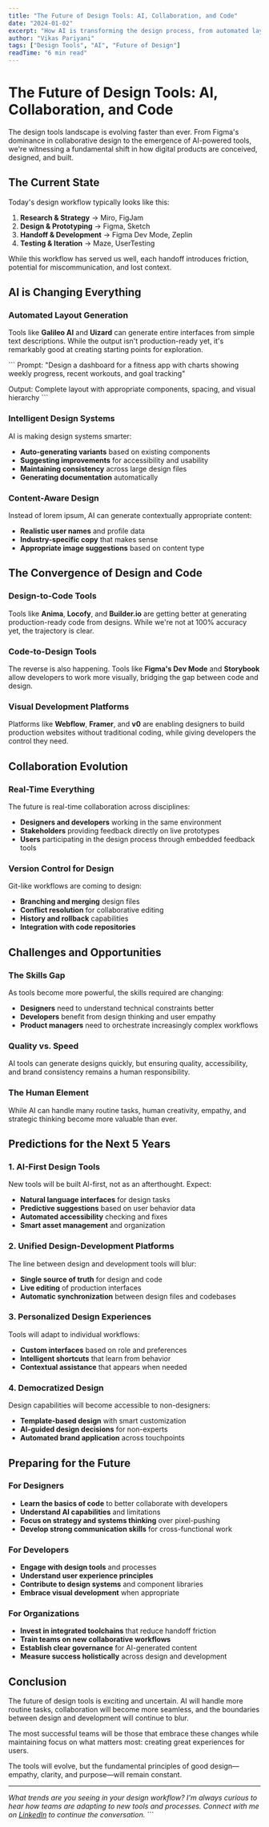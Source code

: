 ```yaml
---
title: "The Future of Design Tools: AI, Collaboration, and Code"
date: "2024-01-02"
excerpt: "How AI is transforming the design process, from automated layout generation to intelligent design systems. Plus thoughts on the evolving relationship between designers and developers."
author: "Vikas Pariyani"
tags: ["Design Tools", "AI", "Future of Design"]
readTime: "6 min read"
---
```


# The Future of Design Tools: AI, Collaboration, and Code

The design tools landscape is evolving faster than ever. From Figma's dominance in collaborative design to the emergence of AI-powered tools, we're witnessing a fundamental shift in how digital products are conceived, designed, and built.

## The Current State

Today's design workflow typically looks like this:

1. **Research & Strategy** → Miro, FigJam
2. **Design & Prototyping** → Figma, Sketch
3. **Handoff & Development** → Figma Dev Mode, Zeplin
4. **Testing & Iteration** → Maze, UserTesting

While this workflow has served us well, each handoff introduces friction, potential for miscommunication, and lost context.

## AI is Changing Everything

### Automated Layout Generation

Tools like **Galileo AI** and **Uizard** can generate entire interfaces from simple text descriptions. While the output isn't production-ready yet, it's remarkably good at creating starting points for exploration.

\`\`\`
Prompt: "Design a dashboard for a fitness app with charts showing weekly progress, recent workouts, and goal tracking"

Output: Complete layout with appropriate components, spacing, and visual hierarchy
\`\`\`

### Intelligent Design Systems

AI is making design systems smarter:

- **Auto-generating variants** based on existing components
- **Suggesting improvements** for accessibility and usability
- **Maintaining consistency** across large design files
- **Generating documentation** automatically

### Content-Aware Design

Instead of lorem ipsum, AI can generate contextually appropriate content:

- **Realistic user names** and profile data
- **Industry-specific copy** that makes sense
- **Appropriate image suggestions** based on content type

## The Convergence of Design and Code

### Design-to-Code Tools

Tools like **Anima**, **Locofy**, and **Builder.io** are getting better at generating production-ready code from designs. While we're not at 100% accuracy yet, the trajectory is clear.

### Code-to-Design Tools

The reverse is also happening. Tools like **Figma's Dev Mode** and **Storybook** allow developers to work more visually, bridging the gap between code and design.

### Visual Development Platforms

Platforms like **Webflow**, **Framer**, and **v0** are enabling designers to build production websites without traditional coding, while giving developers the control they need.

## Collaboration Evolution

### Real-Time Everything

The future is real-time collaboration across disciplines:

- **Designers and developers** working in the same environment
- **Stakeholders** providing feedback directly on live prototypes
- **Users** participating in the design process through embedded feedback tools

### Version Control for Design

Git-like workflows are coming to design:

- **Branching and merging** design files
- **Conflict resolution** for collaborative editing
- **History and rollback** capabilities
- **Integration with code repositories**

## Challenges and Opportunities

### The Skills Gap

As tools become more powerful, the skills required are changing:

- **Designers** need to understand technical constraints better
- **Developers** benefit from design thinking and user empathy
- **Product managers** need to orchestrate increasingly complex workflows

### Quality vs. Speed

AI tools can generate designs quickly, but ensuring quality, accessibility, and brand consistency remains a human responsibility.

### The Human Element

While AI can handle many routine tasks, human creativity, empathy, and strategic thinking become more valuable than ever.

## Predictions for the Next 5 Years

### 1. AI-First Design Tools

New tools will be built AI-first, not as an afterthought. Expect:

- **Natural language interfaces** for design tasks
- **Predictive suggestions** based on user behavior data
- **Automated accessibility** checking and fixes
- **Smart asset management** and organization

### 2. Unified Design-Development Platforms

The line between design and development tools will blur:

- **Single source of truth** for design and code
- **Live editing** of production interfaces
- **Automatic synchronization** between design files and codebases

### 3. Personalized Design Experiences

Tools will adapt to individual workflows:

- **Custom interfaces** based on role and preferences
- **Intelligent shortcuts** that learn from behavior
- **Contextual assistance** that appears when needed

### 4. Democratized Design

Design capabilities will become accessible to non-designers:

- **Template-based design** with smart customization
- **AI-guided design decisions** for non-experts
- **Automated brand application** across touchpoints

## Preparing for the Future

### For Designers

- **Learn the basics of code** to better collaborate with developers
- **Understand AI capabilities** and limitations
- **Focus on strategy and systems thinking** over pixel-pushing
- **Develop strong communication skills** for cross-functional work

### For Developers

- **Engage with design tools** and processes
- **Understand user experience principles**
- **Contribute to design systems** and component libraries
- **Embrace visual development** when appropriate

### For Organizations

- **Invest in integrated toolchains** that reduce handoff friction
- **Train teams on new collaborative workflows**
- **Establish clear governance** for AI-generated content
- **Measure success holistically** across design and development

## Conclusion

The future of design tools is exciting and uncertain. AI will handle more routine tasks, collaboration will become more seamless, and the boundaries between design and development will continue to blur.

The most successful teams will be those that embrace these changes while maintaining focus on what matters most: creating great experiences for users.

The tools will evolve, but the fundamental principles of good design—empathy, clarity, and purpose—will remain constant.

---

*What trends are you seeing in your design workflow? I'm always curious to hear how teams are adapting to new tools and processes. Connect with me on [LinkedIn](https://linkedin.com) to continue the conversation.*
\`\`\`

